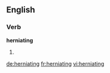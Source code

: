 ==English==

===Verb===
'''herniating'''

# {{present participle of|[[herniate]]}}

[[de:herniating]]
[[fr:herniating]]
[[vi:herniating]]